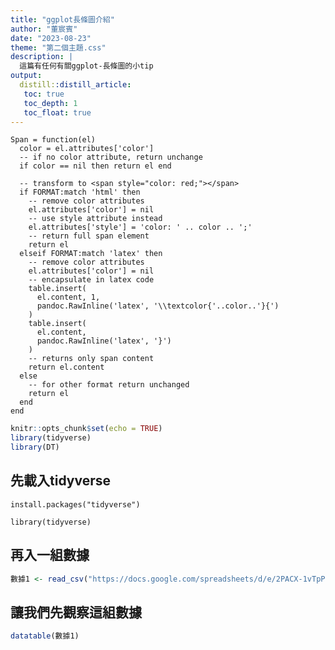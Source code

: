 ```yaml
---
title: "ggplot長條圖介紹"
author: "董宸賓"
date: "2023-08-23"
theme: "第二個主題.css"
description: |
  這篇有任何有關ggplot-長條圖的小tip
output:
  distill::distill_article: 
   toc: true
   toc_depth: 1
   toc_float: true
---
```

```cat
Span = function(el)
  color = el.attributes['color']
  -- if no color attribute, return unchange
  if color == nil then return el end
  
  -- transform to <span style="color: red;"></span>
  if FORMAT:match 'html' then
    -- remove color attributes
    el.attributes['color'] = nil
    -- use style attribute instead
    el.attributes['style'] = 'color: ' .. color .. ';'
    -- return full span element
    return el
  elseif FORMAT:match 'latex' then
    -- remove color attributes
    el.attributes['color'] = nil
    -- encapsulate in latex code
    table.insert(
      el.content, 1,
      pandoc.RawInline('latex', '\\textcolor{'..color..'}{')
    )
    table.insert(
      el.content,
      pandoc.RawInline('latex', '}')
    )
    -- returns only span content
    return el.content
  else
    -- for other format return unchanged
    return el
  end
end
```

```r
knitr::opts_chunk$set(echo = TRUE)
library(tidyverse)
library(DT)
```
## 先載入tidyverse

`install.packages("tidyverse")`

`library(tidyverse)`

## 再入一組數據

```r
數據1 <- read_csv("https://docs.google.com/spreadsheets/d/e/2PACX-1vTpPg1erFUhXC6sKzUajLFeeBrdcPrugTyTWj8ly1tS4KS3h9yN31i4sq2NoGnHQ4_1M3rtbu1fo8XK/pub?gid=0&single=true&output=csv")
```

## 讓我們先觀察這組數據

```r
datatable(數據1)
```



